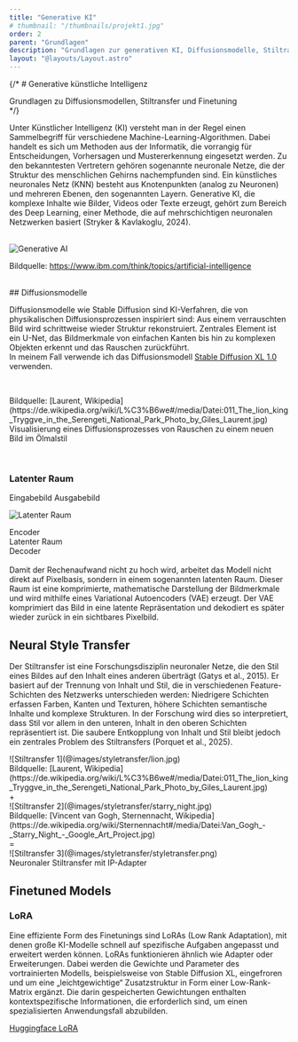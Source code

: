 ```yaml
---
title: "Generative KI"
# thumbnail: "/thumbnails/projekt1.jpg"
order: 2
parent: "Grundlagen"
description: "Grundlagen zur generativen KI, Diffusionsmodelle, Stiltransfer und Finetuning"
layout: "@layouts/Layout.astro"
---
```




{/* # Generative künstliche Intelligenz

<div class="subtitle">Grundlagen zu Diffusionsmodellen, Stiltransfer und Finetuning</div> */}

<br />

Unter Künstlicher Intelligenz (KI) versteht man in der Regel einen Sammelbegriff für
verschiedene Machine-Learning-Algorithmen. Dabei handelt es sich um Methoden
aus der Informatik, die vorrangig für Entscheidungen, Vorhersagen und Mustererkennung eingesetzt werden. Zu den bekanntesten Vertretern gehören sogenannte
neuronale Netze, die der Struktur des menschlichen Gehirns nachempfunden sind.
Ein künstliches neuronales Netz (KNN) besteht aus Knotenpunkten (analog zu Neuronen) und mehreren Ebenen, den sogenannten Layern. Generative KI, die komplexe
Inhalte wie Bilder, Videos oder Texte erzeugt, gehört zum Bereich des Deep Learning,
einer Methode, die auf mehrschichtigen neuronalen Netzwerken basiert (Stryker &
Kavlakoglu, 2024).

<br />

<Image src={generativeAI} alt="Generative AI" class="" />
<p class="image-source">Bildquelle: <a href="https://www.ibm.com/think/topics/artificial-intelligence">https://www.ibm.com/think/topics/artificial-intelligence</a></p>

<br />
## Diffusionsmodelle

<div class="grid-layout">
<div class="">
  <p>Diffusionsmodelle wie Stable Diffusion sind KI-Verfahren, die von physikalischen Diffusionsprozessen inspiriert sind: Aus einem verrauschten Bild wird schrittweise wieder Struktur rekonstruiert. Zentrales Element ist ein U-Net, das Bildmerkmale von einfachen Kanten bis hin zu komplexen Objekten erkennt und das Rauschen zurückführt.<br />
  In meinem Fall verwende ich das Diffusionsmodell <a href="https://huggingface.co/stabilityai/stable-diffusion-xl-base-1.0">Stable Diffusion XL 1.0</a> verwenden.</p>
  
  <br />
  <Reference 
  title="IBM: Was sind Diffusion Models?" 
  type="website"
  authors="Bergman, D. & Stryker, C." 
  year="2024" 
  link="https://www.ibm.com/de-de/think/topics/diffusion-models" />
  </div>
<div class="">
<ImageSequence folder="diffusion" mode="fade"/>
<p class="italic text-sm">Bildquelle: [Laurent, Wikipedia](https://de.wikipedia.org/wiki/L%C3%B6we#/media/Datei:011_The_lion_king_Tryggve_in_the_Serengeti_National_Park_Photo_by_Giles_Laurent.jpg)<br />Visualisierung eines Diffusionsprozesses von Rauschen zu einem neuen Bild im Ölmalstil</p>
  </div>
</div>
<br />

### Latenter Raum

<div class="flex w-full">
  <span class="w-1/2 text-left">Eingabebild</span>
  <span class="w-1/2 text-right">Ausgabebild</span>
</div>

![Latenter Raum](../../assets/images/latent_space.png)

<div class="grid text-xl mt-4 grid-cols-[40%_20%_40%]">
  <div class="text-center border-t-2">Encoder</div>
     <div class="text-center border-t-2 mx-4">Latenter Raum</div>
        <div class="text-center border-t-2">Decoder</div>
  </div>

<br />
Damit der Rechenaufwand nicht zu hoch wird, arbeitet das Modell nicht direkt auf Pixelbasis,
sondern in einem sogenannten latenten Raum. Dieser Raum ist eine komprimierte,
mathematische Darstellung der Bildmerkmale und wird mithilfe eines Variational Autoencoders
(VAE) erzeugt. Der VAE komprimiert das Bild in eine latente Repräsentation und
dekodiert es später wieder zurück in ein sichtbares Pixelbild.

## Neural Style Transfer

<div class="grid-layout">
  <div class="">

Der Stiltransfer ist eine Forschungsdisziplin neuronaler Netze, die den Stil eines Bildes auf den Inhalt eines anderen überträgt (Gatys et al., 2015). Er basiert auf der Trennung von Inhalt und Stil, die in verschiedenen Feature-Schichten des Netzwerks unterschieden werden: Niedrigere Schichten erfassen Farben, Kanten und Texturen, höhere Schichten semantische Inhalte und komplexe Strukturen. In der Forschung wird dies so interpretiert, dass Stil vor allem in den unteren, Inhalt in den oberen Schichten repräsentiert ist. Die saubere Entkopplung von Inhalt und Stil bleibt jedoch ein zentrales Problem des Stiltransfers (Porquet et al., 2025).
</div>

<Reference 
  title="A Neural Algorithm of Artistic Style" 
  type="paper"
  authors="Gatys, L. A., Ecker, A. S., & Bethge, M." 
  year="2015" 
  link="https://arxiv.org/abs/1508.06576" />


</div>

<div class="grid grid-cols-1 sm:grid-cols-[1fr_auto_1fr_auto_1fr] items-center gap-2 mt-4">
<div>
![Stiltransfer 1](@images/styletransfer/lion.jpg)
<div class="image-source text-left">Bildquelle: [Laurent, Wikipedia](https://de.wikipedia.org/wiki/L%C3%B6we#/media/Datei:011_The_lion_king_Tryggve_in_the_Serengeti_National_Park_Photo_by_Giles_Laurent.jpg)</div>
</div>
    <div class="text-center text-2xl">+</div>
  <div>
![Stiltransfer 2](@images/styletransfer/starry_night.jpg)
<div class="image-source text-left">Bildquelle: [Vincent van Gogh, Sternennacht, Wikipedia](https://de.wikipedia.org/wiki/Sternennacht#/media/Datei:Van_Gogh_-_Starry_Night_-_Google_Art_Project.jpg)</div>
  </div>
    <div class="text-center text-2xl">=</div>
  <div>
![Stiltransfer 3](@images/styletransfer/styletransfer.png)
<div class="image-source text-left">Neuronaler Stiltransfer mit IP-Adapter</div>
  </div>
  </div>

## Finetuned Models

### LoRA

<div class="grid-layout">
  <div class="">
Eine effiziente Form des Finetunings sind LoRAs (Low Rank Adaptation), mit denen
große KI-Modelle schnell auf spezifische Aufgaben angepasst und erweitert werden
können. LoRAs funktionieren ähnlich wie Adapter oder Erweiterungen. Dabei werden
die Gewichte und Parameter des vortrainierten Modells, beispielsweise von Stable
Diffusion XL, eingefroren und um eine „leichtgewichtige“ Zusatzstruktur in Form einer
Low-Rank-Matrix ergänzt. Die darin gespeicherten Gewichtungen enthalten kontextspezifische
Informationen, die erforderlich sind, um einen spezialisierten Anwendungsfall
abzubilden.

<a class="underline" href="https://huggingface.co/docs/diffusers/training/lora">Huggingface LoRA</a>
</div>

<Reference 
  title="LoRA: Low-Rank Adaptation of Large Language Models" 
  authors="Hu, E. J., Shen, Y., Wallis, P., Allen-Zhu, Z., Li, Y., Wang, S., ... & Chen, W." 
  year="2021" 
  link="https://arxiv.org/abs/2106.09685" />


</div>

<Reference 
  title="CivitAI" 
  type="website"
  authors="CivitAI" 
  year="2025" 
  link="https://civitai.com/"
  embed={true}
   />